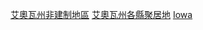 {{containercat}}

{{See|非建制地區}}

[[Category:艾奧瓦州非建制地區|]]
[[Category:艾奧瓦州各縣聚居地|]]
[[Category:美國各縣非建制地區|Iowa]]